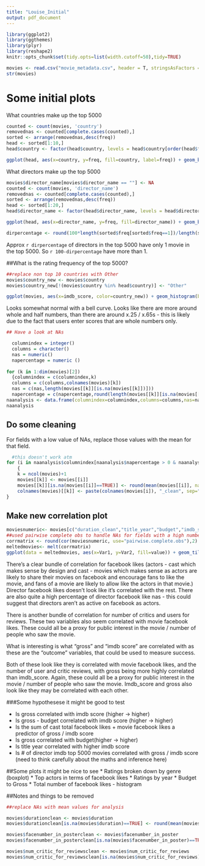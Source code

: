 ```yaml
---
title: "Louise_Initial"
output: pdf_document
---
```

```r
library(ggplot2)
library(ggthemes)
library(plyr)
library(reshape2)
knitr::opts_chunk$set(tidy.opts=list(width.cutoff=50),tidy=TRUE)
```


```r
movies <- read.csv("movie_metadata.csv", header = T, stringsAsFactors = F)
str(movies)
```

# Some initial plots

What countries make up the top 5000
```r
counted <- count(movies, 'country')
removednas <- counted[complete.cases(counted),]
sorted <- arrange(removednas,desc(freq))
head <- sorted[1:10,]
head$country <- factor(head$country, levels = head$country[order(head$freq)])

ggplot(head, aes(x=country, y=freq, fill=country, label=freq)) + geom_bar(stat="identity") + coord_flip() + geom_text(size=3,nudge_y=150) + guides(fill=FALSE) + scale_y_continuous(expand = c(0, 0)) +  expand_limits(y = c(0,1.08 * max(head$freq))) + ggtitle("Top 10 countries with multiple IMDB top 5000 movies") + labs(x = "", y="Frequency") 
```

What directors make up the top 5000
```r
movies$director_name[movies$director_name == ""] <- NA
counted <- count(movies, 'director_name')
removednas <- counted[complete.cases(counted),]
sorted <- arrange(removednas,desc(freq))
head <- sorted[1:20,]
head$director_name <- factor(head$director_name, levels = head$director_name[order(head$freq)])

ggplot(head, aes(x=director_name, y=freq, fill=director_name)) + geom_bar(stat="identity") + coord_flip() + guides(fill=FALSE) + scale_y_continuous(expand = c(0, 0)) + labs(x = "", y="Frequency") + ggtitle("Top 20 directors with multiple IMDB top 5000 movies") +  scale_y_continuous(expand = c(0,0)) +  expand_limits(y = c(0,1.05 * max(head$freq)))

dirpercentage <- round(100*length(sorted$freq[sorted$freq==1])/length(sorted$freq),2)

```

Approx  `r dirpercentage` of directors in the top 5000 have only 1 movie in the top 5000. So `r 100-dirpercentage` have more than 1.

##What is the rating frequency of the top 5000?
```r

##replace non top 10 countries with Other
movies$country_new <- movies$country
movies$country_new[!(movies$country %in% head$country)] <- "Other"

ggplot(movies, aes(x=imdb_score, color=country_new)) + geom_histogram(binwidth = 0.25)
```

Looks somewhat normal with a  bell curve.
Looks like there are more around whole and half numbers, than there are around x.25 / x.65s - this is likely due to the fact that users enter scores that are whole numbers only.

```r

## Have a look at NAs

  columnindex = integer()
  columns = character()
  nas = numeric()
  napercentage = numeric ()
  
for (k in 1:dim(movies)[2])
  {columnindex = c(columnindex,k)
  columns = c(columns,colnames(movies)[k])
  nas = c(nas,length(movies[[k]][is.na(movies[[k]])]))
  napercentage = c(napercentage,round(length(movies[[k]][is.na(movies[[k]])])/nrow(movies),4)*100)}
naanalysis <- data.frame(columnindex=columnindex,columns=columns,nas=nas,napercentage=napercentage)
naanalysis
```

## Do some cleaning

For fields with a low value of NAs, replace those values with the mean for that field.

```r
  #this doesn't work atm  
for (i in naanalysis$columnindex[naanalysis$napercentage > 0 & naanalysis$napercentage <1])
    {
    k = ncol(movies)+1
    movies[[k]] <- movies[[i]]
    movies[[k]][is.na(movies[[i]]==TRUE)] <- round(mean(movies[[i]], na.rm=TRUE),0)
    colnames(movies)[[k]] <- paste(colnames(movies[i]), "_clean", sep="")
}
```


## Make new correlation plot 
```r
moviesnumeric<- movies[c("duration_clean","title_year","budget","imdb_score","aspect_ratio","movie_facebook_likes","actor_1_facebook_likes_clean","actor_2_facebook_likes_clean","actor_3_facebook_likes_clean","cast_total_facebook_likes","director_facebook_likes","num_user_for_reviews_clean","num_critic_for_reviews_clean","facenumber_in_poster_clean","gross")]
##used pairwise complete obs to handle NAs for fields with a high number of nas
corrmatrix <- round(cor(moviesnumeric, use="pairwise.complete.obs"),2)
meltedmovies<- melt(corrmatrix)
ggplot(data = meltedmovies, aes(x=Var1, y=Var2, fill=value)) + geom_tile() + theme(axis.text.x = element_text(angle = 90, hjust = 1)) + labs(x="", y="") + ggtitle("Correlation Matrix")
```

There's a clear bundle of correlation for facebook likes (actors - cast which makes sense by design and cast - movies which makes sense as actors are likely to share their movies on facebook and encourage fans to like the movie, and fans of a movie are likely to allow like the actors in that movie.) Director facebook likes doesn't look like it's correlated with the rest. There are also quite a high percentage of director facebook like nas - this could suggest that directors aren't as active on facebook as actors.

There is another bundle of correlation for number of critics and users for reviews. These two variables also seem correlated with movie facebook likes. These could all be a proxy for public interest in the movie / number of people who saw the movie.

What is interesting is what "gross" and "imdb score" are correlated with as these are the "outcome" variables, that could be used to measure success.

Both of these look like they is correlated with movie facebook likes, and the number of user and critic reviews, with gross being more highly correlated than imdb_score. Again, these could all be a proxy for public interest in the movie / number of people who saw the movie. Imdb_score and gross also look like they may be correlated with each other.



###Some hypothesese it might be good to test

* Is gross correlated with imdb score (higher -> higher)
* Is gross - budget correlated with imdb score (higher -> higher)
* Is the sum of cast total facebook likes + movie facebook likes a predictor of gross / imdb score
* Is gross correlated with budget(higher -> higher)
* Is title year correlated with higher imdb score
* Is # of director imdb top 5000 movies correlated with gross / imdb score (need to think carefully about the maths and inference here)

##Some plots it might be nice to see
* Ratings broken down by genre (boxplot)
* Top actors in terms of facebook likes
* Ratings by year
* Budget to Gross
* Total number of facebook likes - histogram


##Notes and things to be removed


```r
##replace NAs with mean values for analysis

movies$durationclean <- movies$duration
movies$durationclean[is.na(movies$duration)==TRUE] <- round(mean(movies$duration, na.rm=TRUE),0)

movies$facenumber_in_posterclean <- movies$facenumber_in_poster
movies$facenumber_in_posterclean[is.na(movies$facenumber_in_poster)==TRUE] <- round(mean(movies$facenumber_in_poster, na.rm=TRUE),0)

movies$num_critic_for_reviewsclean <- movies$num_critic_for_reviews
movies$num_critic_for_reviewsclean[is.na(movies$num_critic_for_reviews)==TRUE] <- round(mean(movies$num_critic_for_reviews, na.rm=TRUE),0)

```

